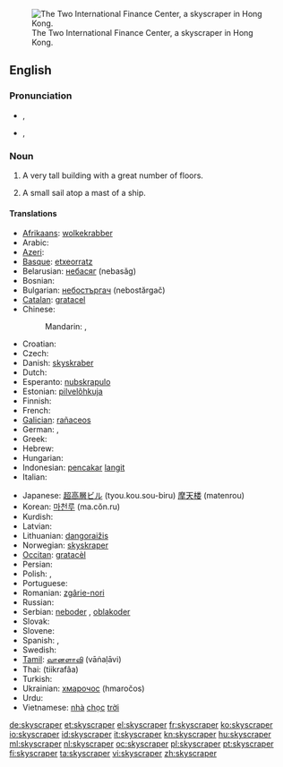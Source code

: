 {{wikipedia}}
[[Image:HK-2IFC-sj cropped.jpg|thumb|right|The Two International Finance Center, a skyscraper in Hong Kong.]]
==English==

===Pronunciation===
* {{a|UK}} {{IPA|/ˈskaɪˌskɹeɪp.ə(ɹ)/}}, {{SAMPA|/"skaI%skr\eIp.@(r\)/}}
* {{a|GenAm}} {{IPA|/ˈskaɪˌskɹeɪpɚ/}}, {{SAMPA|/"skaI%skr\eIp@`/}}

===Noun===
{{en-noun}}

# A very tall building with a great number of floors.
# {{context|archaic}} A small sail atop a mast of a ship.

====Translations====
{{trans-top|tall building}}
* [[Afrikaans]]: [[wolkekrabber]]
* Arabic: {{Arab|[[ناطحة]]}} {{Arab|[[سحاب]]}}
* [[Azeri]]: {{t-|az|göydələn|xs=Azeri}}
* [[Basque]]: [[etxeorratz]]
* Belarusian: [[небасяг]] (nebasǎg)
* Bosnian: {{t-|bs|neboder}}
* Bulgarian: [[небостъргач]] (nebostărgač)
* [[Catalan]]: [[gratacel]] {{m}}
* Chinese:
*: Mandarin: {{t|zh|摩天大樓|sc=Hani}}, {{t|zh|摩天大楼|tr=mótiān dàlóu|sc=Hani}}
* Croatian: {{t-|hr|neboder|m|alt=nȅbodēr}}
* Czech: {{t-|cs|mrakodrap|m}}
* Danish: [[skyskraber]] {{c}}
* Dutch: {{t+|nl|wolkenkrabber|m}}
* Esperanto: [[nubskrapulo]]
* Estonian: [[pilvelõhkuja]]
* Finnish: {{t+|fi|pilvenpiirtäjä}}
* French: {{t+|fr|gratte-ciel|m}}
* [[Galician]]: [[rañaceos]] {{m}}
* German: {{t+|de|Wolkenkratzer|m}}, {{t+|de|Hochhaus|n}}
* Greek: {{t+|el|ουρανοξύστης|m|tr=uranoxístis}}
* Hebrew: {{t+|he|גורד שחקים|m|alt=גּוֹרֵד־שְׁחָקִים|tr=goréd-sh'khakím}}
* Hungarian: {{t+|hu|felhőkarcoló}}
* Indonesian: [[pencakar]] [[langit]]
* Italian: {{t+|it|grattacielo|m}}
{{trans-mid}}
* Japanese: [[超高層ビル]] (tyou.kou.sou-biru) [[摩天楼]] (matenrou)
* Korean: [[마천루]] (ma.cŏn.ru)
* Kurdish: {{t+|ku|balexane|f}}
* Latvian: {{t+|lv|debesskrāpis|xs=Latvian}}
* Lithuanian: [[dangoraižis]]
* Norwegian: [[skyskraper]]
* [[Occitan]]: [[gratacèl]] {{m}}
* Persian: {{t+|fa|آسمانخراش|xs=Persian}}
* Polish: {{t+|pl|wieżowiec|m}}, {{t+|pl|drapacz chmur|m}}
* Portuguese: {{t-|pt|arranha-céu|m}}
* Romanian: [[zgârie-nori]]
* Russian: {{t+|ru|небоскрёб|m|tr=neboskrǒb}}
* Serbian: [[neboder]] {{m}}, [[oblakoder]] {{m}}
* Slovak: {{t-|sk|mrakodrap|m}}
* Slovene: {{t+|sl|nebotičnik|m}}
* Spanish: {{t-|es|rascacielos|m}},  {{t+|es|torre|f}}
* Swedish: {{t+|sv|skyskrapa|c}}
* [[Tamil]]: [[வானளாவி]] (vāṅaḷāvi)
* Thai: {{Thai|[[ตึกระฟ้า]]}} (tiikrafâa)
* Turkish: {{t+|tr|gökdelen}}
* Ukrainian: [[хмарочос]] (hmaročos) {{m}}
* Urdu: {{ur-Arab|[[بلند]]}} {{ur-Arab|[[ترین]]}} {{ur-Arab|[[عمارات]]}}
* Vietnamese: [[nhà]] [[chọc]] [[trời]]
{{trans-bottom}}

{{trans-top|sail}}
{{trans-mid}}
{{trans-bottom}}

[[de:skyscraper]]
[[et:skyscraper]]
[[el:skyscraper]]
[[fr:skyscraper]]
[[ko:skyscraper]]
[[io:skyscraper]]
[[id:skyscraper]]
[[it:skyscraper]]
[[kn:skyscraper]]
[[hu:skyscraper]]
[[ml:skyscraper]]
[[nl:skyscraper]]
[[oc:skyscraper]]
[[pl:skyscraper]]
[[pt:skyscraper]]
[[fi:skyscraper]]
[[ta:skyscraper]]
[[vi:skyscraper]]
[[zh:skyscraper]]